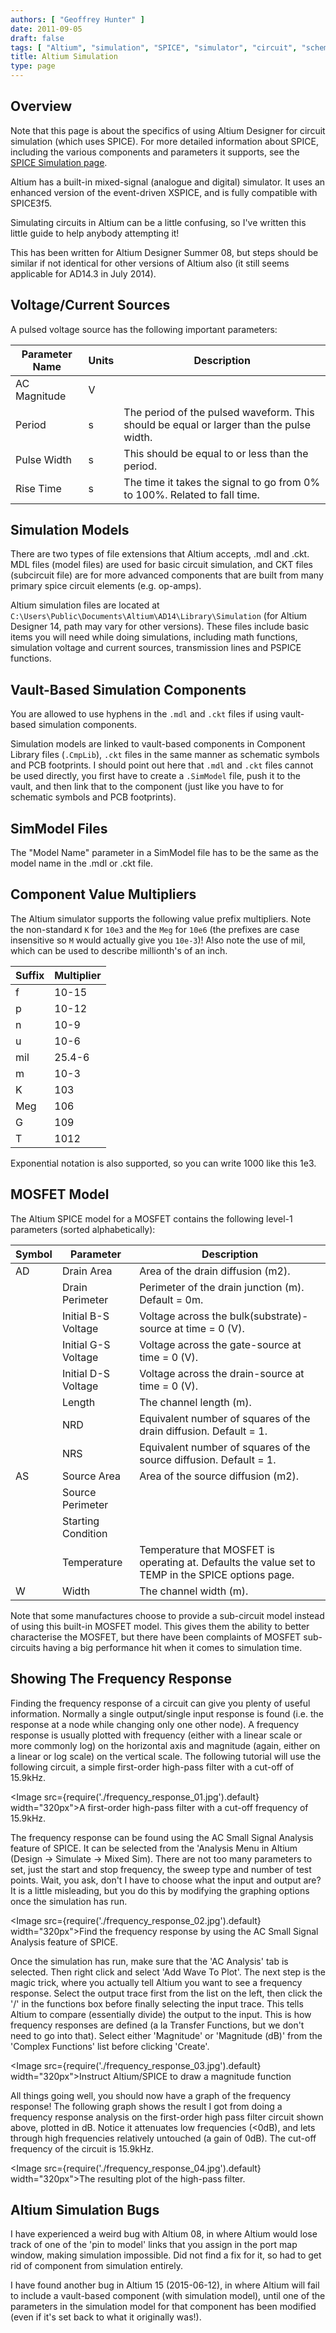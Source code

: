 ```yaml
---
authors: [ "Geoffrey Hunter" ]
date: 2011-09-05
draft: false
tags: [ "Altium", "simulation", "SPICE", "simulator", "circuit", "schematic", "XSPICE", "mdl", "ckt", "SimModel", "frequency response" ]
title: Altium Simulation
type: page
---
```


## Overview

Note that this page is about the specifics of using Altium Designer for circuit simulation (which uses SPICE). For more detailed information about SPICE, including the various components and parameters it supports, see the [SPICE Simulation page](/electronics/general/circuit-simulation/spice-simulation).

Altium has a built-in mixed-signal (analogue and digital) simulator. It uses an enhanced version of the event-driven XSPICE, and is fully compatible with SPICE3f5.

Simulating circuits in Altium can be a little confusing, so I've written this little guide to help anybody attempting it!

This has been written for Altium Designer Summer 08, but steps should be similar if not identical for other versions of Altium also (it still seems applicable for AD14.3 in July 2014).

## Voltage/Current Sources

A pulsed voltage source has the following important parameters:

<table>
  <thead>
    <tr>
      <th>Parameter Name</th>
      <th>Units</th>
      <th>Description</th>
    </tr>
  </thead>
  <tbody>
    <tr>
      <td>AC Magnitude</td>
      <td>V</td>
      <td></td>
    </tr><tr >
      <td>Period</td>
      <td>s</td>
      <td>The period of the pulsed waveform. This should be equal or larger than the pulse width.</td>
    </tr>
    <tr>
      <td>Pulse Width</td>
      <td>s</td>
      <td>This should be equal to or less than the period.</td>
    </tr>
    <tr>
      <td>Rise Time</td>
      <td>s</td>
      <td>The time it takes the signal to go from 0% to 100%. Related to fall time.</td>
    </tr>
  </tbody>
</table>

## Simulation Models

There are two types of file extensions that Altium accepts, .mdl and .ckt. MDL files (model files) are used for basic circuit simulation, and CKT files (subcircuit file) are for more advanced components that are built from many primary spice circuit elements (e.g. op-amps).

Altium simulation files are located at `C:\Users\Public\Documents\Altium\AD14\Library\Simulation` (for Altium Designer 14, path may vary for other versions). These files include basic items you will need while doing simulations, including math functions, simulation voltage and current sources, transmission lines and PSPICE functions.

## Vault-Based Simulation Components

You are allowed to use hyphens in the `.mdl` and `.ckt` files if using vault-based simulation components.

Simulation models are linked to vault-based components in Component Library files (`.CmpLib`), `.ckt` files in the same manner as schematic symbols and PCB footprints. I should point out here that `.mdl` and `.ckt` files cannot be used directly, you first have to create a `.SimModel` file, push it to the vault, and then link that to the component (just like you have to for schematic symbols and PCB footprints).

## SimModel Files

The "Model Name" parameter in a SimModel file has to be the same as the model name in the .mdl or .ckt file.

## Component Value Multipliers

The Altium simulator supports the following value prefix multipliers. Note the non-standard `K` for `10e3` and the `Meg` for `10e6` (the prefixes are case insensitive so `M` would actually give you `10e-3`)! Also note the use of mil, which can be used to describe millionth's of an inch.

<table>
    <thead>
        <tr> 
            <th>Suffix</th>
            <th>Multiplier</th>
        </tr>
    </thead>
<tbody>
<tr>
<td >f</td>
<td >10-15</td>
</tr>
<tr >
<td >p</td>
<td >10-12</td>
</tr>
<tr >
<td >n</td>
<td >10-9</td>
</tr>
<tr >
<td >u</td>
<td >10-6</td>
</tr>
<tr >
<td >mil</td>
<td >25.4-6</td>
</tr>
<tr >
<td >m</td>
<td >10-3</td>
</tr>
<tr >
<td >K</td>
<td >103</td>
</tr>
<tr >
<td >Meg</td>
<td >106</td>
</tr>
<tr >
<td >G</td>
<td >109</td>
</tr>
<tr >
<td >T</td>
<td >1012</td>
</tr>
</tbody>
</table>

Exponential notation is also supported, so you can write 1000 like this 1e3.

## MOSFET Model

The Altium SPICE model for a MOSFET contains the following level-1 parameters (sorted alphabetically):

<table>
  <thead>
    <tr>
      <th>Symbol</th>
      <th>Parameter</th>
      <th>Description</th>
    </tr>
  </thead>
<tbody>
<tr>
<td>AD</td>
<td>Drain Area</td>
<td >Area of the drain diffusion (m2).</td>
</tr>
<tr >
<td > </td>
<td >Drain Perimeter</td><td >Perimeter of the drain junction (m). Default = 0m.</td>
</tr>
<tr >
<td > </td>
<td >Initial B-S Voltage</td>
<td >Voltage across the bulk(substrate)-source at time = 0 (V).</td>
</tr>
<tr >
<td > </td>
<td >Initial G-S Voltage</td>
<td >Voltage across the gate-source at time = 0 (V).</td>
</tr>
<tr >
<td > </td>
<td >Initial D-S Voltage</td>
<td >Voltage across the drain-source at time = 0 (V).</td>
</tr>
<tr>
<td > </td>
<td >Length</td>
<td >The channel length (m).</td>
</tr>
<tr >
<td > </td>
<td >NRD</td>
<td >Equivalent number of squares of the drain diffusion. Default = 1.</td>
</tr><tr >
<td > </td>
<td >NRS </td>
<td >Equivalent number of squares of the source diffusion. Default = 1.</td>
</tr><tr >
<td >AS</td>
<td >Source Area</td>
<td >Area of the source diffusion (m2).</td>
</tr><tr >
<td > </td>
<td >Source Perimeter</td>
<td > </td></tr><tr >
<td > </td>
<td >Starting Condition</td>
<td > </td></tr><tr >
<td > </td>
<td >Temperature</td>
<td >Temperature that MOSFET is operating at. Defaults the value set to TEMP in the SPICE options page.</td>
</tr><tr >
<td >W</td>
<td > Width</td>
<td > The channel width (m).</td>
</tr></tbody></table>

Note that some manufactures choose to provide a sub-circuit model instead of using this built-in MOSFET model. This gives them the ability to better characterise the MOSFET, but there have been complaints of MOSFET sub-circuits having a big performance hit when it comes to simulation time.

## Showing The Frequency Response

Finding the frequency response of a circuit can give you plenty of useful information. Normally a single output/single input response is found (i.e. the response at a node while changing only one other node). A frequency response is usually plotted with frequency (either with a linear scale or more commonly log) on the horizontal axis and magnitude (again, either on a linear or log scale) on the vertical scale. The following tutorial will use the following circuit, a simple first-order high-pass filter with a cut-off of 15.9kHz.

<Image src={require('./frequency_response_01.jpg').default} width="320px">A first-order high-pass filter with a cut-off frequency of 15.9kHz.</Image>

The frequency response can be found using the AC Small Signal Analysis feature of SPICE. It can be selected from the 'Analysis Menu in Altium (Design -> Simulate -> Mixed Sim). There are not too many parameters to set, just the start and stop frequency, the sweep type and number of test points. Wait, you ask, don't I have to choose what the input and output are? It is a little misleading, but you do this by modifying the graphing options once the simulation has run.

<Image src={require('./frequency_response_02.jpg').default} width="320px">Find the frequency response by using the AC Small Signal Analysis feature of SPICE.</Image>

Once the simulation has run, make sure that the 'AC Analysis' tab is selected. Then right click and select 'Add Wave To Plot'. The next step is the magic trick, where you actually tell Altium you want to see a frequency response. Select the output trace first from the list on the left, then click the '/' in the functions box before finally selecting the input trace. This tells Altium to compare (essentially divide) the output to the input. This is how frequency responses are defined (a la Transfer Functions, but we don't need to go into that). Select either 'Magnitude' or 'Magnitude (dB)' from the 'Complex Functions' list before clicking 'Create'.

<Image src={require('./frequency_response_03.jpg').default} width="320px">Instruct Altium/SPICE to draw a magnitude function</Image>

All things going well, you should now have a graph of the frequency response! The following graph shows the result I got from doing a frequency response analysis on the first-order high pass filter circuit shown above, plotted in dB. Notice it attenuates low frequencies (&lt;0dB), and lets through high frequencies relatively untouched (a gain of 0dB). The cut-off frequency of the circuit is 15.9kHz.

<Image src={require('./frequency_response_04.jpg').default} width="320px">The resulting plot of the high-pass filter.</Image>

## Altium Simulation Bugs

I have experienced a weird bug with Altium 08, in where Altium would lose track of one of the 'pin to model' links that you assign in the port map window, making simulation impossible. Did not find a fix for it, so had to get rid of component from simulation entirely.

I have found another bug in Altium 15 (2015-06-12), in where Altium will fail to include a vault-based component (with simulation model), until one of the parameters in the simulation model for that component has been modified (even if it's set back to what it originally was!).
